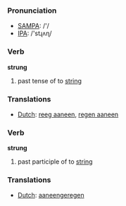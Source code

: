 === Pronunciation ===
*[[w:SAMPA|SAMPA]]: /'/
*[[w:IPA|IPA]]: /'stɻʌɳ/

=== Verb ===

'''strung'''

# past tense of to [[string]]

=== Translations ===
*[[Dutch]]: [[reeg aaneen]], [[regen aaneen]]

=== Verb ===

'''strung'''

# past participle of to [[string]]

=== Translations ===
*[[Dutch]]: [[aaneengeregen]]